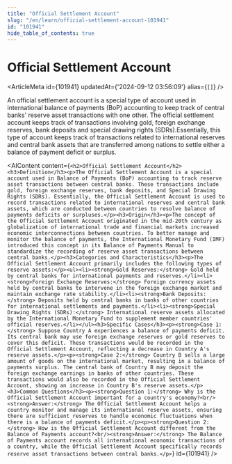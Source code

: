 ```yaml
---
title: "Official Settlement Account"
slug: "/en/learn/official-settlement-account-101941"
id: "101941"
hide_table_of_contents: true
---
```



# Official Settlement Account

<ArticleMeta id={101941} updatedAt={'2024-09-12 03:56:09'} alias={`[]`} />
<div className='border-solid border-b border-t-0 my-4 border-[var(--ifm-color-gray-300)]' />

An official settlement account is a special type of account used in international balance of payments (BoP) accounting to keep track of central banks' reserve asset transactions with one other. The official settlement account keeps track of transactions involving gold, foreign exchange reserves, bank deposits and special drawing rights (SDRs).Essentially, this type of account keeps track of transactions related to international reserves and central bank assets that are transferred among nations to settle either a balance of payment deficit or surplus.

<AIContent content={`<h2>Official Settlement Account</h2><h3>Definition</h3><p>The Official Settlement Account is a special account used in Balance of Payments (BoP) accounting to track reserve asset transactions between central banks. These transactions include gold, foreign exchange reserves, bank deposits, and Special Drawing Rights (SDRs). Essentially, the Official Settlement Account is used to record transactions related to international reserves and central bank assets, which are conducted between countries to resolve balance of payments deficits or surpluses.</p><h3>Origin</h3><p>The concept of the Official Settlement Account originated in the mid-20th century as globalization of international trade and financial markets increased economic interconnections between countries. To better manage and monitor the balance of payments, the International Monetary Fund (IMF) introduced this concept in its Balance of Payments Manual to standardize the recording of reserve asset transactions between central banks.</p><h3>Categories and Characteristics</h3><p>The Official Settlement Account primarily includes the following types of reserve assets:</p><ul><li><strong>Gold Reserves:</strong> Gold held by central banks for international payments and reserves.</li><li><strong>Foreign Exchange Reserves:</strong> Foreign currency assets held by central banks to intervene in the foreign exchange market and maintain exchange rate stability.</li><li><strong>Bank Deposits:</strong> Deposits held by central banks in banks of other countries for international settlements and payments.</li><li><strong>Special Drawing Rights (SDRs):</strong> International reserve assets allocated by the International Monetary Fund to supplement member countries' official reserves.</li></ul><h3>Specific Cases</h3><p><strong>Case 1:</strong> Suppose Country A experiences a balance of payments deficit. Its central bank may use foreign exchange reserves or gold reserves to cover this deficit. These transactions would be recorded in the Official Settlement Account, reflecting a decrease in Country A's reserve assets.</p><p><strong>Case 2:</strong> Country B sells a large amount of goods on the international market, resulting in a balance of payments surplus. The central bank of Country B may deposit the foreign exchange earnings in banks of other countries. These transactions would also be recorded in the Official Settlement Account, showing an increase in Country B's reserve assets.</p><h3>Common Questions</h3><p><strong>Question 1:</strong> Why is the Official Settlement Account important for a country's economy?<br/><strong>Answer:</strong> The Official Settlement Account helps a country monitor and manage its international reserve assets, ensuring there are sufficient reserves to handle economic fluctuations when there is a balance of payments deficit.</p><p><strong>Question 2:</strong> How is the Official Settlement Account different from the Balance of Payments account?<br/><strong>Answer:</strong> The Balance of Payments account records all international economic transactions of a country, while the Official Settlement Account specifically records reserve asset transactions between central banks.</p>`} id={101941} />
